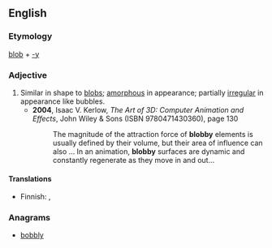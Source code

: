 ==English==

===Etymology===
[[blob]] + [[-y]]

===Adjective===
{{en-adj|er}}

# Similar in shape to [[blob]]s; [[amorphous]] in appearance; partially [[irregular]] in appearance like bubbles.
#* '''2004''', Isaac V. Kerlow, ''The Art of 3D: Computer Animation and Effects'', John Wiley & Sons (ISBN 9780471430360), page 130
#*: The magnitude of the attraction force of '''blobby''' elements is usually defined by their volume, but their area of influence can also ... In an animation, '''blobby''' surfaces are dynamic and constantly regenerate as they move in and out...

====Translations====
{{trans-top|similar in shape and appearance to blobs}}
* Finnish: {{t|fi|kokkareinen}}, {{t|fi|klimppinen}}
{{trans-mid}}
{{trans-bottom}}

===Anagrams===
* [[bobbly#English|bobbly]]